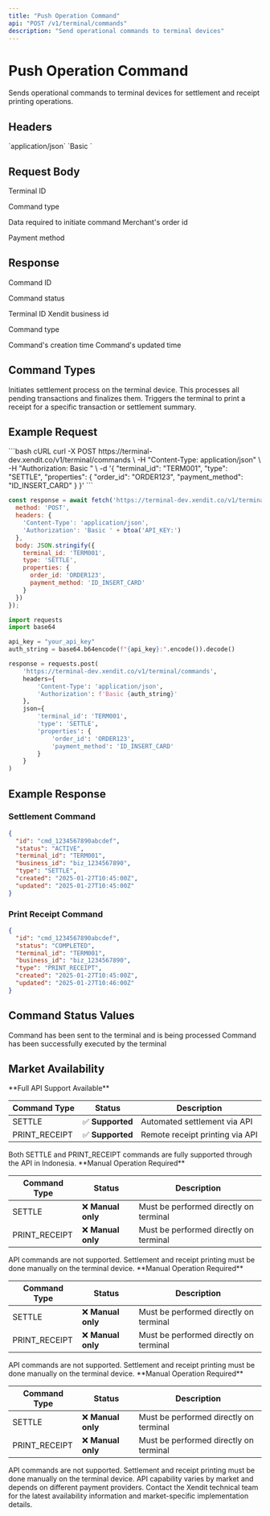 ```yaml
---
title: "Push Operation Command"
api: "POST /v1/terminal/commands"
description: "Send operational commands to terminal devices"
---
```


# Push Operation Command

Sends operational commands to terminal devices for settlement and receipt printing operations.


## Headers

<ParamField header="Content-Type" type="string" required>
  `application/json`
</ParamField>

<ParamField header="Authorization" type="string" required>
  `Basic <Base64Encode(API_KEY:)>`
</ParamField>

## Request Body

<ParamField body="terminal_id" type="string" required>
  Terminal ID
</ParamField>

<ParamField body="type" type="string" required>
  <Enum values={["SETTLE", "PRINT_RECEIPT"]} />
  
  Command type
</ParamField>

<ParamField body="properties" type="object">
  Data required to initiate command
</ParamField>

<ParamField body="properties.order_id" type="string">
  Merchant's order id
</ParamField>

<ParamField body="properties.payment_method" type="string">
  <Enum values={["ID_INSERT_CARD", "ID_CONTACTLESS", "ID_BRIZZI", "ID_QRIS", "VN_CARD", "VN_QR", "TH_ALIPAY_PLUS", "TH_WECHATPAY", "TH_TRUEMONEY", "TH_LINEPAY", "TH_SHOPEEPAY", "TH_SABUYMONEY", "TH_MAXME", "TH_CARD", "TH_BBL_QRCS", "TH_MULTIIPP", "TH_QRCODE", "MY_QR", "MY_CARD", "MY_EWALLET"]} />
  
  Payment method
</ParamField>

## Response

<ResponseField name="id" type="string">
  Command ID
</ResponseField>

<ResponseField name="status" type="string">
  <Enum values={["ACTIVE", "COMPLETED"]} />
  
  Command status
</ResponseField>

<ResponseField name="terminal_id" type="string">
  Terminal ID
</ResponseField>

<ResponseField name="business_id" type="string">
  Xendit business id
</ResponseField>

<ResponseField name="type" type="string">
  <Enum values={["SETTLE", "PRINT_RECEIPT"]} />
  
  Command type
</ResponseField>

<ResponseField name="created" type="DateTime">
  Command's creation time
</ResponseField>

<ResponseField name="updated" type="DateTime">
  Command's updated time
</ResponseField>

## Command Types

<CardGroup cols={2}>
  <Card title="SETTLE" icon="calculator">
    Initiates settlement process on the terminal device. This processes all pending transactions and finalizes them.
  </Card>
  <Card title="PRINT_RECEIPT" icon="receipt">
    Triggers the terminal to print a receipt for a specific transaction or settlement summary.
  </Card>
</CardGroup>

## Example Request

<CodeGroup>
```bash cURL
curl -X POST https://terminal-dev.xendit.co/v1/terminal/commands \
  -H "Content-Type: application/json" \
  -H "Authorization: Basic <Base64Encode(API_KEY:)>" \
  -d '{
    "terminal_id": "TERM001",
    "type": "SETTLE",
    "properties": {
      "order_id": "ORDER123",
      "payment_method": "ID_INSERT_CARD"
    }
  }'
```

```javascript JavaScript
const response = await fetch('https://terminal-dev.xendit.co/v1/terminal/commands', {
  method: 'POST',
  headers: {
    'Content-Type': 'application/json',
    'Authorization': 'Basic ' + btoa('API_KEY:')
  },
  body: JSON.stringify({
    terminal_id: 'TERM001',
    type: 'SETTLE',
    properties: {
      order_id: 'ORDER123',
      payment_method: 'ID_INSERT_CARD'
    }
  })
});
```

```python Python
import requests
import base64

api_key = "your_api_key"
auth_string = base64.b64encode(f"{api_key}:".encode()).decode()

response = requests.post(
    'https://terminal-dev.xendit.co/v1/terminal/commands',
    headers={
        'Content-Type': 'application/json',
        'Authorization': f'Basic {auth_string}'
    },
    json={
        'terminal_id': 'TERM001',
        'type': 'SETTLE',
        'properties': {
            'order_id': 'ORDER123',
            'payment_method': 'ID_INSERT_CARD'
        }
    }
)
```
</CodeGroup>

## Example Response

### Settlement Command

```json
{
  "id": "cmd_1234567890abcdef",
  "status": "ACTIVE",
  "terminal_id": "TERM001",
  "business_id": "biz_1234567890",
  "type": "SETTLE",
  "created": "2025-01-27T10:45:00Z",
  "updated": "2025-01-27T10:45:00Z"
}
```

### Print Receipt Command

```json
{
  "id": "cmd_1234567890abcdef",
  "status": "COMPLETED",
  "terminal_id": "TERM001",
  "business_id": "biz_1234567890",
  "type": "PRINT_RECEIPT",
  "created": "2025-01-27T10:45:00Z",
  "updated": "2025-01-27T10:46:00Z"
}
```

## Command Status Values

<CardGroup cols={2}>
  <Card title="ACTIVE" icon="clock">
    Command has been sent to the terminal and is being processed
  </Card>
  <Card title="COMPLETED" icon="circle-check">
    Command has been successfully executed by the terminal
  </Card>
</CardGroup>

## Market Availability

<Tabs>
<Tab title="Indonesia (ID)">
  **Full API Support Available**

  | Command Type | Status | Description |
  |-------------|--------|-------------|
  | SETTLE | ✅ **Supported** | Automated settlement via API |
  | PRINT_RECEIPT | ✅ **Supported** | Remote receipt printing via API |

  <Check>
  Both SETTLE and PRINT_RECEIPT commands are fully supported through the API in Indonesia.
  </Check>
</Tab>

<Tab title="Thailand (TH)">
  **Manual Operation Required**

  | Command Type | Status | Description |
  |-------------|--------|-------------|
  | SETTLE | ❌ **Manual only** | Must be performed directly on terminal |
  | PRINT_RECEIPT | ❌ **Manual only** | Must be performed directly on terminal |

  <Warning>
  API commands are not supported. Settlement and receipt printing must be done manually on the terminal device.
  </Warning>
</Tab>

<Tab title="Vietnam (VN)">
  **Manual Operation Required**

  | Command Type | Status | Description |
  |-------------|--------|-------------|
  | SETTLE | ❌ **Manual only** | Must be performed directly on terminal |
  | PRINT_RECEIPT | ❌ **Manual only** | Must be performed directly on terminal |

  <Warning>
  API commands are not supported. Settlement and receipt printing must be done manually on the terminal device.
  </Warning>
</Tab>

<Tab title="Malaysia (MY)">
  **Manual Operation Required**

  | Command Type | Status | Description |
  |-------------|--------|-------------|
  | SETTLE | ❌ **Manual only** | Must be performed directly on terminal |
  | PRINT_RECEIPT | ❌ **Manual only** | Must be performed directly on terminal |

  <Warning>
  API commands are not supported. Settlement and receipt printing must be done manually on the terminal device.
  </Warning>
</Tab>
</Tabs>

<Info>
API capability varies by market and depends on different payment providers. Contact the Xendit technical team for the latest availability information and market-specific implementation details.
</Info>
